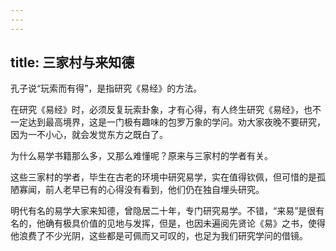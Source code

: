 ```yaml
---
---
---
```

title: 三家村与来知德
---




孔子说“玩索而有得”，是指研究《易经》的方法。

在研究《易经》时，必须反复玩索卦象，才有心得，有人终生研究《易经》，也不一定达到最高境界，这是一门极有趣味的包罗万象的学问。劝大家夜晚不要研究，因为一不小心，就会发觉东方之既白了。

为什么易学书籍那么多，又那么难懂呢？原来与三家村的学者有关。

这些三家村的学者，毕生在古老的环境中研究易学，实在值得钦佩，但可惜的是孤陋寡闻，前人老早已有的心得没有看到，他们仍在独自埋头研究。

明代有名的易学大家来知德，曾隐居二十年，专门研究易学。不错，“来易”是很有名的，他确有极具价值的见地与发挥，但是，也因未遍阅先贤论《易》之书，使得他浪费了不少光阴，这些都是可佩而又可叹的，也足为我们研究学问的借镜。